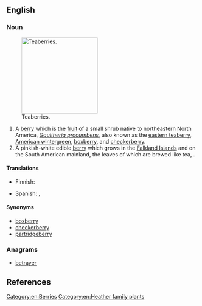==English==

===Noun===
{{wikipedia}}
[[Image:Gaultheria procumbens.JPG|thumb|right|200px|Teaberries.]]

{{en-noun|teaberries}}

# A [[berry]] which is the [[fruit]] of a small shrub native to northeastern North America, ''[[Gaultheria procumbens]]'', also known as the [[eastern teaberry]], [[American wintergreen]], [[boxberry]], and [[checkerberry]].
# A pinkish-white edible [[berry]] which grows in the [[Falkland Islands]] and on the South American mainland, the leaves of which are brewed like tea, {{taxlink|Myrteola nummularia|species|noshow=1}}. 

====Translations====
{{trans-top|shrub ''Gaultheria procumbens'' and its berry}}
* Finnish: {{t|fi|lamosalali}}
{{trans-mid}}
* Spanish: {{t|es|gaulteria|f}}, {{t|es|axocopaque|m}}
{{trans-bottom}}

====Synonyms====
* [[boxberry]]
* [[checkerberry]]
* [[partridgeberry]]

===Anagrams===
* [[betrayer#English|betrayer]]
[[Category:en:Berries]]
[[Category:en:Heather family plants]]

==References==